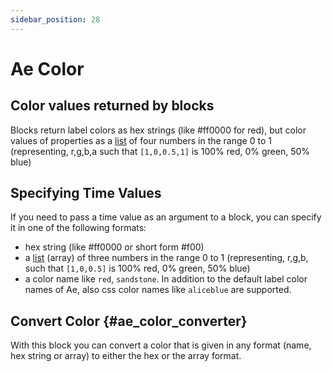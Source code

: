 ```yaml
---
sidebar_position: 28
---
```



# Ae Color

## Color values returned by blocks

Blocks return label colors as hex strings (like #ff0000 for red), but color values of properties as a [list](lists.mdx) of four numbers in the range 0 to 1 (representing, r,g,b,a such that `[1,0,0.5,1]` is 100% red, 0% green, 50% blue)

## Specifying Time Values

If you need to pass a time value as an argument to a block, you can specify it in one of the following formats:

- hex string (like #ff0000 or short form #f00)
-  a [list](lists.mdx) (array) of three numbers in the range 0 to 1 (representing, r,g,b, such that `[1,0,0.5]` is 100% red, 0% green, 50% blue)
- a color name like `red`, `sandstone`. In addition to the default label color names of Ae, also css color names like `aliceblue` are supported. 

## Convert Color {#ae_color_converter}

<RetinaImg src="/img/blockScreenshots/AeColor/ae_color_converter.png" alt="Block ae_color_converter"/>

With this block you can convert a color that is given in any format (name, hex string or array) to either the hex or the array format.



